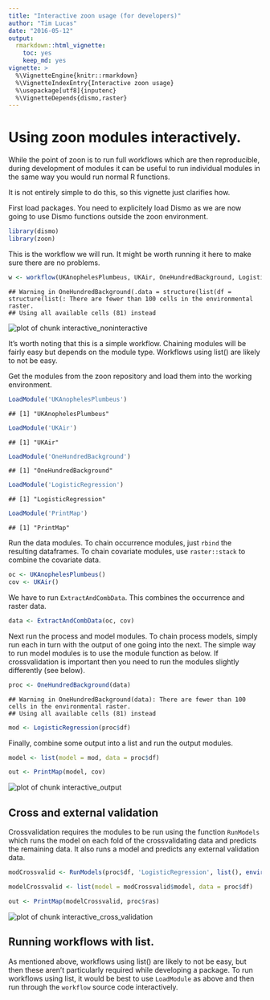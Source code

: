 ```yaml
---
title: "Interactive zoon usage (for developers)"
author: "Tim Lucas"
date: "2016-05-12"
output:
  rmarkdown::html_vignette:
    toc: yes
    keep_md: yes
vignette: >
  %\VignetteEngine{knitr::rmarkdown}
  %\VignetteIndexEntry{Interactive zoon usage}
  %\usepackage[utf8]{inputenc}
  %\VignetteDepends{dismo,raster}
---
```




# Using zoon modules interactively.

While the point of zoon is to run full workflows which are then reproducible, during development of modules it can be useful to run individual modules in the same way you would run normal R functions. 

It is not entirely simple to do this, so this vignette just clarifies how. 

First load packages. You need to explicitely load Dismo as we are now going to use Dismo functions outside the zoon environment.

```r
library(dismo)
library(zoon)
```

This is the workflow we will run. It might be worth running it here to make sure there are no problems. 


```r
w <- workflow(UKAnophelesPlumbeus, UKAir, OneHundredBackground, LogisticRegression, PrintMap)
```

```
## Warning in OneHundredBackground(.data = structure(list(df = structure(list(: There are fewer than 100 cells in the environmental raster.
## Using all available cells (81) instead
```

<img src="interactive_noninteractive-1.png" title="plot of chunk interactive_noninteractive" alt="plot of chunk interactive_noninteractive" style="display:block; margin: auto" style="display: block; margin: auto;" />

It's worth noting that this is a simple workflow. Chaining modules will be fairly easy but depends on the module type. Workflows using list() are likely to not be easy. 

Get the modules from the zoon repository and load them into the working environment.

```r
LoadModule('UKAnophelesPlumbeus')
```

```
## [1] "UKAnophelesPlumbeus"
```

```r
LoadModule('UKAir')
```

```
## [1] "UKAir"
```

```r
LoadModule('OneHundredBackground')
```

```
## [1] "OneHundredBackground"
```

```r
LoadModule('LogisticRegression')
```

```
## [1] "LogisticRegression"
```

```r
LoadModule('PrintMap')
```

```
## [1] "PrintMap"
```
 
Run the data modules. To chain occurrence modules, just `rbind` the resulting dataframes. To chain covariate modules, use `raster::stack` to combine the covariate data.

```r
oc <- UKAnophelesPlumbeus()
cov <- UKAir()
```


We have to run `ExtractAndCombData`. This combines the occurrence and raster data.

```r
data <- ExtractAndCombData(oc, cov)
```

Next run the process and model modules. To chain process models, simply run each in turn with the output of one going into the next. The simple way to run model modules is to use the module function as below. If crossvalidation is important then you need to run the modules slightly differently (see below).

```r
proc <- OneHundredBackground(data)
```

```
## Warning in OneHundredBackground(data): There are fewer than 100 cells in the environmental raster.
## Using all available cells (81) instead
```

```r
mod <- LogisticRegression(proc$df)
```

Finally, combine some output into a list and run the output modules.

```r
model <- list(model = mod, data = proc$df)

out <- PrintMap(model, cov)
```

<img src="interactive_output-1.png" title="plot of chunk interactive_output" alt="plot of chunk interactive_output" style="display:block; margin: auto" style="display: block; margin: auto;" />

## Cross and external validation

Crossvalidation requires the modules to be run using the function `RunModels` which runs the model on each fold of the crossvalidating data and predicts the remaining data. It also runs a model and predicts any external validation data.


```r
modCrossvalid <- RunModels(proc$df, 'LogisticRegression', list(), environment())

modelCrossvalid <- list(model = modCrossvalid$model, data = proc$df)

out <- PrintMap(modelCrossvalid, proc$ras)
```

<img src="interactive_cross_validation-1.png" title="plot of chunk interactive_cross_validation" alt="plot of chunk interactive_cross_validation" style="display:block; margin: auto" style="display: block; margin: auto;" />

## Running workflows with list.

As mentioned above, workflows using list() are likely to not be easy, but then these aren't particularly required while developing a package. To run workflows using list, it would be best to use `LoadModule` as above and then run through the `workflow` source code interactively.
